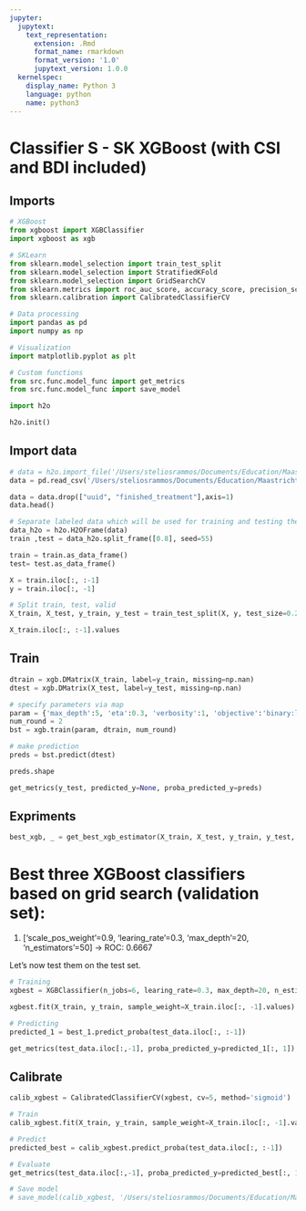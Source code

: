 ```yaml
---
jupyter:
  jupytext:
    text_representation:
      extension: .Rmd
      format_name: rmarkdown
      format_version: '1.0'
      jupytext_version: 1.0.0
  kernelspec:
    display_name: Python 3
    language: python
    name: python3
---
```


# Classifier S - SK XGBoost (with CSI and BDI included)


## Imports

```python
# XGBoost
from xgboost import XGBClassifier
import xgboost as xgb

# SKLearn
from sklearn.model_selection import train_test_split
from sklearn.model_selection import StratifiedKFold
from sklearn.model_selection import GridSearchCV
from sklearn.metrics import roc_auc_score, accuracy_score, precision_score, average_precision_score
from sklearn.calibration import CalibratedClassifierCV

# Data processing
import pandas as pd
import numpy as np

# Visualization
import matplotlib.pyplot as plt

# Custom functions
from src.func.model_func import get_metrics
from src.func.model_func import save_model

import h2o
```

```python
h2o.init()
```

## Import data

```python
# data = h2o.import_file('/Users/steliosrammos/Documents/Education/Maastricht/DKE-Year3/BachelorThesis/bachelor_thesis/data/processed/classifier_s/data_classifier_s.csv')
data = pd.read_csv('/Users/steliosrammos/Documents/Education/Maastricht/DKE-Year3/BachelorThesis/bachelor_thesis/data/interim/data_2018 (with bdi-csi).csv', sep=";")
```

```python
data = data.drop(["uuid", "finished_treatment"],axis=1)
data.head()
```

```python
# Separate labeled data which will be used for training and testing the model
data_h2o = h2o.H2OFrame(data)
train ,test = data_h2o.split_frame([0.8], seed=55)

train = train.as_data_frame()
test= test.as_data_frame()
```

```python
X = train.iloc[:, :-1]
y = train.iloc[:, -1]
```

```python
# Split train, test, valid
X_train, X_test, y_train, y_test = train_test_split(X, y, test_size=0.2, random_state=55)
```

```python
X_train.iloc[:, :-1].values
```

## Train

```python
dtrain = xgb.DMatrix(X_train, label=y_train, missing=np.nan)
dtest = xgb.DMatrix(X_test, label=y_test, missing=np.nan)

# specify parameters via map
param = {'max_depth':5, 'eta':0.3, 'verbosity':1, 'objective':'binary:logistic'}
num_round = 2
bst = xgb.train(param, dtrain, num_round)

# make prediction
preds = bst.predict(dtest)
```

```python
preds.shape
```

```python
get_metrics(y_test, predicted_y=None, proba_predicted_y=preds) 
```

## Expriments

```python
best_xgb, _ = get_best_xgb_estimator(X_train, X_test, y_train, y_test, verbose=True)
```

# Best three XGBoost classifiers based on grid search (validation set):

1. ['scale_pos_weight'=0.9, 'learing_rate'=0.3, 'max_depth'=20, 'n_estimators'=50] -> ROC: 0.6667

Let's now test them on the test set.

```python
# Training
xgbest = XGBClassifier(n_jobs=6, learing_rate=0.3, max_depth=20, n_estimators=50, scale_pos_weight=0.9)

xgbest.fit(X_train, y_train, sample_weight=X_train.iloc[:, -1].values)

# Predicting
predicted_1 = best_1.predict_proba(test_data.iloc[:, :-1])
```

```python
get_metrics(test_data.iloc[:,-1], proba_predicted_y=predicted_1[:, 1])
```

## Calibrate

```python
calib_xgbest = CalibratedClassifierCV(xgbest, cv=5, method='sigmoid')

# Train
calib_xgbest.fit(X_train, y_train, sample_weight=X_train.iloc[:, -1].values)

# Predict
predicted_best = calib_xgbest.predict_proba(test_data.iloc[:, :-1])

# Evaluate
get_metrics(test_data.iloc[:,-1], proba_predicted_y=predicted_best[:, 1])
```

```python
# Save model
# save_model(calib_xgbest, '/Users/steliosrammos/Documents/Education/Maastricht/DKE-Year3/BachelorThesis/bachelor_thesis/models/corrected_classifiers_y_sk/classifier_y_sk_xgboost')
```

```python

```
